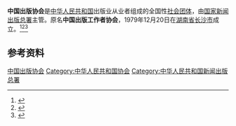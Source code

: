 '''中国出版协会'''是[[中华人民共和国|中华人民共和国]]出版业从业者组成的全国性[[社会团体|社会团体]]，由[[国家新闻出版总署|国家新闻出版总署]]主管。原名'''中国出版工作者协会'''，1979年12月20日在[[湖南省|湖南省]][[长沙市|长沙市]]成立。<ref>{{Cite book|title=百科知识数据辞典|author=许力以, 周谊主编|publisher=青岛出版社|year=2008|isbn=|location=青岛|pages=}}</ref><ref>{{Cite book|title=科技编辑大辞典|author=王春林主编; 李春德, 吴寿林, 罗杰副主编|publisher=第二军医大学出版社|year=2001|isbn=|location=上海|pages=}}</ref><ref>{{Cite book|title=中华人民共和国资料手册|author=蒋建华等主编|publisher=社会科学文献出版社|year=1999|isbn=|location=北京|pages=}}</ref>

== 参考资料 ==
{{reflist}}

[[Category:中国出版协会|]]
[[Category:中华人民共和国协会|Category:中华人民共和国协会]]
[[Category:中华人民共和国新闻出版总署|Category:中华人民共和国新闻出版总署]]